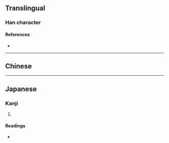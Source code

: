 {{character info/new}}
==Translingual==

===Han character===
{{Han char|rn=75|rad=木|as=13|sn=17|four=48953|canj=DTGI|ids=⿰木義}}

====References====
* {{Han ref|kx=0557.250|dkj=15690|dj=0947.020|hdz=21305.040|uh=6AA5|ud=27301|bh=ECF6|bd=60662}}

----

==Chinese==
{{zh-see|艤|v}}

----

==Japanese==

===Kanji===
{{ja-kanji|grade=|rs=木13}}

# {{rfdef|ja|sort=木13}}

====Readings====
* {{ja-readings|on=[[ぎ]] (gi), [[が]] (ga)|kun=}}